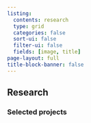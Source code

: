 ```yaml
---
listing:
  contents: research
  type: grid
  categories: false
  sort-ui: false
  filter-ui: false
  fields: [image, title]
page-layout: full
title-block-banner: false
---
```


## Research 
### Selected projects